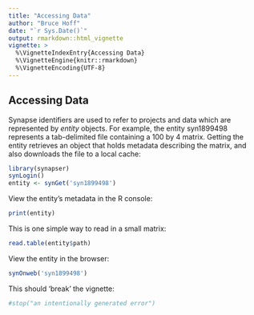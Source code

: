 ```yaml
---
title: "Accessing Data"
author: "Bruce Hoff"
date: "`r Sys.Date()`"
output: rmarkdown::html_vignette
vignette: >
  %\VignetteIndexEntry{Accessing Data}
  %\VignetteEngine{knitr::rmarkdown}
  %\VignetteEncoding{UTF-8}
---
```



## Accessing Data

Synapse identifiers are used to refer to projects and data which are represented by 
*entity* objects. For example, the entity syn1899498 represents a tab-delimited file 
containing a 100 by 4 matrix. Getting the entity retrieves an object that holds metadata 
describing the matrix, and also downloads the file to a local cache:

```r
library(synapser)
synLogin()
entity <- synGet('syn1899498')
```

View the entity’s metadata in the R console:

```r
print(entity)
```

This is one simple way to read in a small matrix:

```r
read.table(entity$path)
```

View the entity in the browser:

```r
synOnweb('syn1899498')
```


This should 'break' the vignette:

```r
#stop("an intentionally generated error")
```
